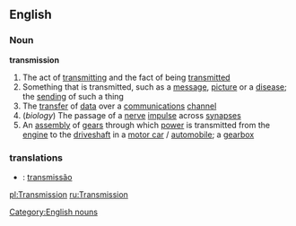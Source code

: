 ==English==
===Noun===
'''transmission'''
#The act of [[transmitting]] and the fact of being [[transmitted]]
#Something that is transmitted, such as a [[message]], [[picture]] or a [[disease]]; the [[sending]] of such a thing
#The [[transfer]] of [[data]] over a [[communication]]s [[channel]]
#(''biology'') The passage of a [[nerve]] [[impulse]] across [[synapse]]s
#An [[assembly]] of [[gear]]s through which [[power]] is transmitted from the [[engine]] to the [[driveshaft]] in a [[motor car]] / [[automobile]]; a [[gearbox]]
{{wikipediapar|automatic transmission}}

===translations===
*{{pt}}: [[transmissão]]

[[Category:English nouns]]

[[pl:Transmission]]
[[ru:Transmission]]